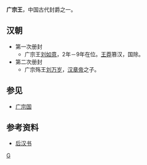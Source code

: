 '''广宗王'''，中国古代封爵之一。

==汉朝==
*第一次册封 
**广宗王[[刘如意_(广宗王)|刘如意]]，2年－9年在位。[[王莽|王莽]]篡汉，国除。
*第二次册封
**广宗殇王[[刘万岁|刘万岁]]，[[汉章帝|汉章帝]]之子。

==参见==
*[[广宗国|广宗国]]

==参考资料==
*[[后汉书|后汉书]]

[[Category:汉朝诸侯王封号|G]]
{{Disambiguation|Cat=三字中国王爵消歧义}}